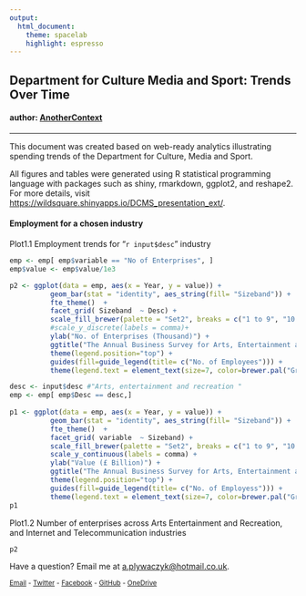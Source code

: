 ```yaml
---
output: 
  html_document:
    theme: spacelab
    highlight: espresso
---
```


## Department for Culture Media and Sport: Trends Over Time

#### author: [AnotherContext](http://anothercontext.co.uk)

****

This document was created based on web-ready analytics illustrating spending trends of the Department for Culture, Media and Sport.

All figures and tables were generated using R statistical programming language with packages such as shiny, rmarkdown, ggplot2, and reshape2. For more details, visit <https://wildsquare.shinyapps.io/DCMS_presentation_ext/>.

#### Employment for a chosen industry

Plot1.1 Employment trends for "`r input$desc`" industry

```r
emp <- emp[ emp$variable == "No of Enterprises", ]
emp$value <- emp$value/1e3

p2 <- ggplot(data = emp, aes(x = Year, y = value)) + 
          geom_bar(stat = "identity", aes_string(fill= "Sizeband")) +
          fte_theme()  +
          facet_grid( Sizeband  ~ Desc) +
          scale_fill_brewer(palette = "Set2", breaks = c("1 to 9", "10 to 49", "50 to 249", "250 and over")) +
          #scale_y_discrete(labels = comma)+
          ylab("No. of Enterprises (Thousand)") +
          ggtitle("The Annual Business Survey for Arts, Entertainment and Recreation, Information and Communication\ncovering the Non-Financial Business Economy which accounts for approx. 75% of the UK economy in terms of GVA*") +
          theme(legend.position="top") +
          guides(fill=guide_legend(title= c("No. of Employees"))) + 
          theme(legend.text = element_text(size=7, color=brewer.pal("Greys", n=9)[7])) 

desc <- input$desc #"Arts, entertainment and recreation " 
emp <- emp[ emp$Desc == desc,]
    
p1 <- ggplot(data = emp, aes(x = Year, y = value)) + 
          geom_bar(stat = "identity", aes_string(fill= "Sizeband")) +
          fte_theme()  +
          facet_grid( variable  ~ Sizeband) +
          scale_fill_brewer(palette = "Set2", breaks = c("1 to 9", "10 to 49", "50 to 249", "250 and over")) +
          scale_y_continuous(labels = comma) +
          ylab("Value (£ Billion)") +
          ggtitle("The Annual Business Survey for Arts, Entertainment and Recreation, Information and Communication\ncovering the Non-Financial Business Economy which accounts for approx. 75% of the UK economy in terms of GVA*") +
          theme(legend.position="top") +
          guides(fill=guide_legend(title= c("No. of Employess"))) +
          theme(legend.text = element_text(size=7, color=brewer.pal("Greys", n=9)[7])) 
p1
```

Plot1.2 Number of enterprises across Arts Entertainment and Recreation, and Internet and Telecommunication industries

```r
p2
```

Have a question? Email me at [a.plywaczyk@hotmail.co.uk](emailto:a.plywaczyk@hotmail.co.uk).

<sup>[Email](emailto: anothercontext@hotmail.com) - [Twitter](https://twitter.com/ianothercontext) - [Facebook](https://www.facebook.com/anothercontext) - [GitHub](https://github.com/AnotherContext) - [OneDrive](http://1drv.ms/1fAsxIY)</sup>
